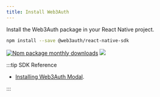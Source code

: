```yaml
---
title: Install Web3Auth
---
```


Install the Web3Auth package in your React Native project.

```bash npm2yarn
npm install --save @web3auth/react-native-sdk
```

[![Npm package monthly downloads](https://badgen.net/npm/dm/@web3auth/react-native-sdk)](https://www.npmjs.com/package/@web3auth/react-native-sdk)
[![](https://data.jsdelivr.com/v1/package/npm/@web3auth/react-native-sdk/badge)](https://www.jsdelivr.com/package/npm/@web3auth/react-native-sdk)

:::tip SDK Reference

- [Installing Web3Auth Modal](/sdk/pnp/react-native/install).

:::
